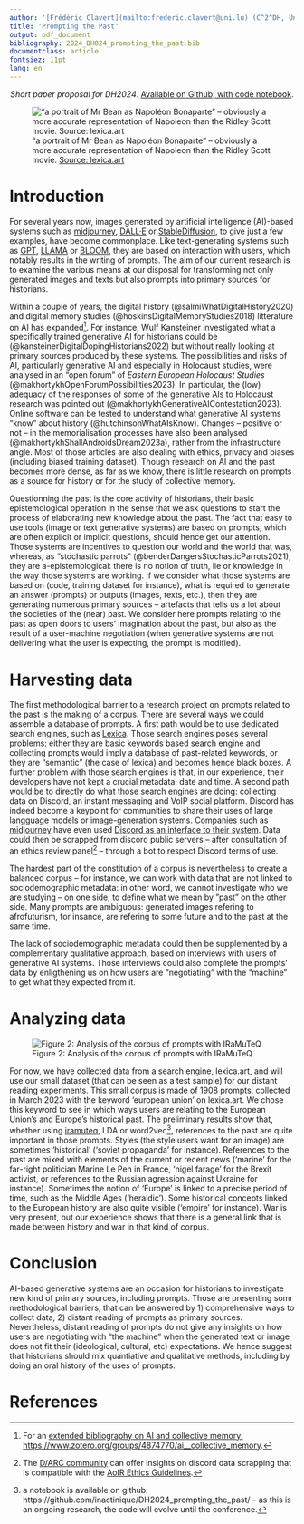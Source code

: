 ```yaml
---
author: '[Frédéric Clavert](mailto:frederic.clavert@uni.lu) (C^2^DH, University of Luxembourg)'
title: 'Prompting the Past'
output: pdf_document
bibliography: 2024_DH024_prompting_the_past.bib
documentclass: article
fontsiez: 11pt
lang: en
---
```


<center>*Short paper proposal for DH2024*. [Available on Github, with code notebook](https://github.com/inactinique/DH2024_prompting_the_past/).</center>

![“a portrait of Mr Bean as Napoléon Bonaparte” -- obviously a more accurate representation of Napoleon than the Ridley Scott movie. [Source: lexica.art](https://lexica.art/prompt/b3f66591-355d-4205-9c25-b522db922c12)](img/07_mr_bean_napoleon.png)

# Introduction

For several years now, images generated by artificial intelligence (AI)-based systems such as [midjourney](https://www.midjourney.com/home?callbackUrl=%2Fexplore), [DALL·E](https://openai.com/dall-e-2) or [StableDiffusion](https://stability.ai), to give just a few examples, have become commonplace. Like text-generating systems such as [GPT](https://openai.com/gpt-4), [LLAMA](https://ai.meta.com/llama/) or [BLOOM](https://huggingface.co/bigscience/bloom), they are based on interaction with users, which notably results in the writing of prompts. The aim of our current research is to examine the various means at our disposal for transforming not only generated images and texts but also prompts into primary sources for historians.

Within a couple of years, the digital history (@salmiWhatDigitalHistory2020) and digital memory studies (@hoskinsDigitalMemoryStudies2018) litterature on AI has expanded[^extended]. For instance, Wulf Kansteiner investigated what a specifically trained generative AI for historians could be (@kansteinerDigitalDopingHistorians2022) but without really looking at primary sources produced by these systems. The possibilities and risks of AI, particularly generative AI and especially in Holocaust studies, were analysed in an “open forum” of *Eastern European Holocaust Studies* (@makhortykhOpenForumPossibilities2023). In particular, the (low) adequacy of the responses of some of the generative AIs to Holocaust research was pointed out (@makhortykhGenerativeAIContestation2023). Online software can be tested to understand what generative AI systems “know” about history (@hutchinsonWhatAIsKnow). Changes -- positive or not -- in the memorialisation processes have also been analysed (@makhortykhShallAndroidsDream2023a), rather from the infrastructure angle. Most of those articles are also dealing with ethics, privacy and biases (including biased training dataset). Though research on AI and the past becomes more dense, as far as we know, there is little research on prompts as a source for history or for the study of collective memory.

[^extended]: For an [extended bibliography on AI and collective memory: https://www.zotero.org/groups/4874770/ai__collective_memory](https://www.zotero.org/groups/4874770/ai__collective_memory).

Questionning the past is the core activity of historians, their basic epistemological operation in the sense that we ask questions to start the process of elaborating new knowledge about the past. The fact that easy to use tools (image or text generative systems) are based on prompts, which are often explicit or implicit questions, should hence get our attention. Those systems are incentives to question our world and the world that was, whereas, as “stochastic parrots” (@benderDangersStochasticParrots2021), they are a-epistemological: there is no notion of truth, lie or knowledge in the way those systems are working. If we consider what those systems are based on (code, training dataset for instance), what is required to generate an answer (prompts) or outputs (images, texts, etc.), then they are generating numerous primary sources -- artefacts that tells us a lot about the societies of the (near) past. We consider here prompts relating to the past as open doors to users' imagination about the past, but also as the result of a user-machine negotiation (when generative systems are not delivering what the user is expecting, the prompt is modified).

# Harvesting data

The first methodological barrier to a research project on prompts related to the past is the making of a corpus. There are several ways we could assemble a database of prompts. A first path would be to use dedicated search engines, such as [Lexica](https://lexica.art/). Those search engines poses several problems: either they are basic keywords based search engine and collecting prompts would imply a database of past-related keywords, or they are “semantic” (the case of lexica) and becomes hence black boxes. A further problem with those search engines is that, in our experience, their developers have not kept a crucial metadata: date and time. A second path would be to directly do what those search engines are doing: collecting data on Discord, an instant messaging and VoIP social platform. Discord has indeed become a keypoint for communities to share their uses of large langguage models or image-generation systems. Companies such as [midjourney](https://www.midjourney.com/home?callbackUrl=%2Fexplore) have even used [Discord as an interface to their system](https://docs.midjourney.com/docs/midjourney-discord). Data could then be scrapped from discord public servers -- after consultation of an ethics review panel[^ethics] -- through a bot to respect Discord terms of use.

[^ethics]: The [D/ARC community](https://darcmode.org/) can offer insights on discord data scrapping that is compatible with the [AoIR Ethics Guidelines](https://aoir.org/reports/ethics3.pdf).

The hardest part of the constitution of a corpus is nevertheless to create a balanced corpus -- for instance, we can work with data that are not linked to sociodemographic metadata: in other word, we cannot investigate who we are studying -- on one side; to define what we mean by ”past” on the other side. Many prompts are ambiguous: generated images refering to afrofuturism, for insance, are refering to some future and to the past at the same time.

The lack of sociodemographic metadata could then be supplemented by a complementary qualitative approach, based on interviews with users of generative AI systems. Those interviews could also complete the prompts' data by enligthening us on how users are “negotiating“ with the “machine” to get what they expected from it.

# Analyzing data

![Figure 2: Analysis of the corpus of prompts with IRaMuTeQ](img/06_dendro.png)

For now, we have collected data from a search engine, lexica.art, and will use our small dataset (that can be seen as a test sample) for our distant reading experiments. This small corpus is made of 1908 prompts, collected in March 2023 with the keyword 'european union' on lexica.art. We chose this keyword to see in which ways users are relating to the European Union's and Europe's historical past. The preliminary results show that, whether using [iramuteq](https://iramuteq.org), LDA or word2vec[^code], references to the past are quite important in those prompts. Styles (the style users want for an image) are sometimes 'historical' ('soviet propaganda' for instance). References to the past are mixed with elements of the current or recent news ('marine' for the far-right politician Marine Le Pen in France, 'nigel farage' for the Brexit activist, or references to the Russian agression against Ukraine for instance). Sometimes the notion of 'Europe' is linked to a precise period of time, such as the Middle Ages ('heraldic'). Some historical concepts linked to the European history are also quite visible ('empire' for instance). War is very present, but our experience shows that there is a general link that is made between history and war in that kind of corpus.

[^code]: a notebook is available on github: https://github.com/inactinique/DH2024_prompting_the_past/ -- as this is an ongoing research, the code will evolve until the conference.

# Conclusion

AI-based generative systems are an occasion for historians to investigate new kind of primary sources, including prompts. Those are presenting somr methodological barriers, that can be answered by 1\) comprehensive ways to collect data; 2) distant reading of prompts as primary sources. Nevertheless, distant reading of prompts do not give any insights on how users are negotiating with "the machine" when the generated text or image does not fit their (ideological, cultural, etc) expectations. We hence suggest that historians should mix quantiative and qualitative methods, including by doing an oral history of the uses of prompts.

# References